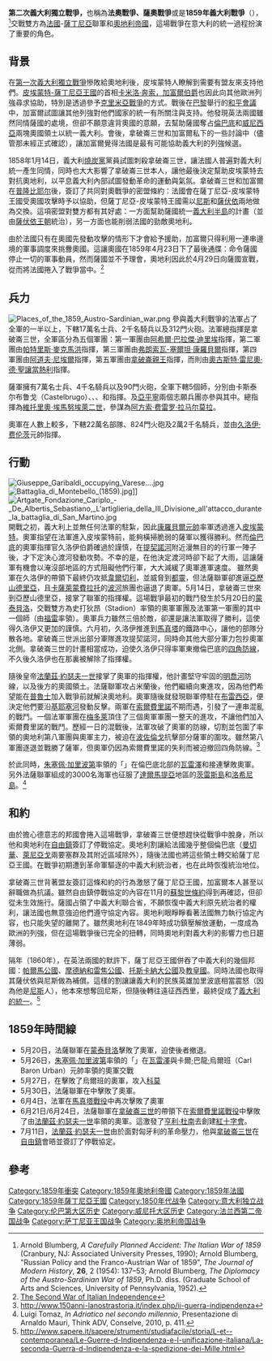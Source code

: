 {{Infobox military conflict 
|image=[[File:Napoléon_III_à_la_bataille_de_Solférino..jpg|320px]]
|caption=《[[索爾費里諾戰役|索爾費里諾戰役]]中的[[拿破崙三世|拿破崙三世]]》，{{link-en|让-路易-埃内斯特·梅索尼埃|Jean-Louis-Ernest Meissonier}}的帆布油畫，1863繪
|partof=[[義大利統一|義大利統一]]戰爭
|conflict=第二次義大利獨立戰爭
|date=1859年4月27日 - 7月12日
|place=[[倫巴第-威尼西亞王國|倫巴第-威尼西亞]]
|casus=薩丁尼亞拒絕執行奧地利的停止動員令
|territory= 薩丁尼亞併吞了奧地利的[[倫巴第|倫巴第]]<br>法國獲得薩丁尼亞割讓的[[薩伏依|薩伏依]]和{{link-en|尼斯公國|County of Nice|尼斯}}
|result=法薩聯軍獲勝<br />自由鎮停戰協定（1859年7月12日）
|combatant1={{flag|Second French Empire}}<br>{{flag|Kingdom of Sardinia|1848}}
|combatant2={{flag|Austrian Empire}}
*{{flagicon image|Flag of the Kingdom of Lombardy–Venetia.svg}} [[倫巴第-威尼西亞王國|倫巴第-威尼西亞王國]]
|commander1={{flagicon|Second French Empire}} [[拿破崙三世|拿破崙三世]]<br>{{flagicon|Second French Empire}} [[帕特里斯·麥克馬洪|帕特里斯·麥克馬洪]]<br>{{flagicon|Kingdom of Sardinia|1848}} [[維托里奧·埃馬努埃萊二世|維托里奧·埃馬努埃萊二世]]<br>{{flagicon|Kingdom of Sardinia|1848}} [[朱塞佩·加里波底|朱塞佩·加里波底]] 
|commander2={{flagicon|Austrian Empire}} [[久洛伊·费伦茨|久洛伊·费伦茨]]<br>{{flagicon|Austrian Empire}} [[法蘭茲·約瑟夫一世|法蘭茲·約瑟夫一世]]
|strength1={{flagicon|Second French Empire}}:<br>170,000名步兵<br>2,000名騎兵<br>312門火炮<br>{{flagicon|Kingdom of Sardinia|1848}}:<br>70,000名步兵<br>4,000名騎兵<br>90門火炮
|strength2= {{flagicon|Austrian Empire}}:<br />220,000名步兵<br />22,000名騎兵<br />824門火炮
|casualties1=
|casualties2=
}}
{{Campaignbox Austro Sardinian War}}'''第二次義大利獨立戰爭，'''也稱為'''法奧戰爭、薩奧戰爭'''或是'''1859年義大利戰爭'''（{{lang-fr|Campagne d'Italie de 1859}}），<ref>Arnold Blumberg, ''A Carefully Planned Accident: The Italian War of 1859'' (Cranbury, NJ: Associated University Presses, 1990); Arnold Blumberg, "Russian Policy and the Franco-Austrian War of 1859", ''The Journal of Modern History'', '''26''', 2 (1954): 137–53; Arnold Blumberg, ''The Diplomacy of the Austro-Sardinian War of 1859'', Ph.D. diss. (Graduate School of Arts and Sciences, University of Pennsylvania, 1952).</ref>交戰雙方為[[法蘭西第二帝國|法國]]-[[薩丁尼亞王國|薩丁尼亞]]聯軍和[[奧地利帝國|奧地利帝國]]，這場戰爭在意大利的統一過程扮演了重要的角色。

== 背景 ==
在[[第一次義大利獨立戰爭|第一次義大利獨立戰爭]]慘敗給奧地利後，皮埃蒙特人瞭解到需要有盟友來支持他們。[[薩丁尼亞王國|皮埃蒙特-薩丁尼亞王國]]的首相[[卡米洛·奔索，加富爾伯爵|卡米洛·奔索，加富爾伯爵]]也因此向其他歐洲列強尋求協助，特別是透過參予[[克里米亞戰爭|克里米亞戰爭]]的方式。戰後在[[巴黎|巴黎]]舉行的[[巴黎條約_(1856年)|和平會議]]中，加富爾試圖讓其他列強對他們國家的統一有所關注與支持。他發現英法兩國雖然同情薩國的處境，但卻不願意違背奧國的意願，去幫助薩國奪占[[倫巴底|倫巴底]]和[[威尼西亞|威尼西亞]]兩塊奧國領土以統一義大利。會後，拿破崙三世和加富爾私下的一些討論中（儘管那未經正式確認），讓加富爾覺得法國是最有可能協助義大利的列強候選。

1858年1月14日，義大利[[燒炭黨|燒炭黨]]黨員{{Link-en|费利切·奥尔西尼|Felice Orsini}}試圖刺殺拿破崙三世，{{Link-en|奥尔西尼事件|Orsini affair|這個企圖}}讓法國人普遍對義大利統一產生同情，同時也大大影響了拿破崙三世本人，讓他最後決定幫助皮埃蒙特去對抗奧地利，以平息義大利內部試圖發動革命的運動與氣氛。拿破崙三世和加富爾在[[普隆比耶尔莱班|普隆比耶尔]]{{Link-en|普隆比耶尔协定|Plombières Agreement|秘密會面}}後，簽訂了共同對奧戰爭的密盟條約：法國會在薩丁尼亞-皮埃蒙特王國受奧國攻擊時予以協助，但薩丁尼亞-皮埃蒙特王國需以[[尼斯|尼斯]]和[[薩伏依|薩伏依]]兩地做為交換。這項密盟對雙方都有其好處：一方面幫助薩國統一[[意大利半島|義大利半島]]的計畫（並由[[萨伏依王朝|薩伏依王朝]]統治），另一方面也能削弱法國的勁敵奧地利。

由於法國只有在奧國先發動攻擊的情形下才會給予援助，加富爾只得利用一連串邊境的軍事調度來挑釁奧國。這讓奧國在1859年4月23日下了最後通牒：命令薩國停止一切的軍事動員，然而薩國並不予理會，奧地利因此於4月29日向薩國宣戰，從而將法國捲入了戰爭當中。<ref>[http://www.historyofwar.org/articles/wars_second_war_italian_independence.html The Second War of Italian Independence]</ref>

== 兵力 ==
[[File:Places_of_the_1859_Austro-Sardinian_war.png|thumb]]
參與義大利戰爭的法軍占了全軍的一半以上，下轄17萬名士兵、2千名騎兵以及312門火砲。法軍總指揮是拿破崙三世，全軍區分為五個軍團：第一軍團由[[阿希尔·巴拉杰·迪里埃|阿希爾·巴拉傑·迪里埃]]指揮，第二軍團由[[帕特里斯·麦克马洪|帕特里斯·麥克馬洪]]指揮，第三軍團由[[弗朗索瓦-塞尔坦·康罗贝尔|弗朗索瓦-塞爾坦·康羅貝爾]]指揮，第四軍團由[[阿道夫·尼埃尔|阿道夫·尼埃爾]]指揮，第五軍團由[[拿破崙-熱羅姆·波拿巴|拿破崙親王]]指揮，而{{Link-en|帝國近衛隊 (拿破崙三世)|Imperial Guard (Napoleon III)|帝國近衛隊}}則由[[奥古斯特·雷尼奥·德·圣-让·当热利|奧古斯特·雷尼奧·德·聖讓當熱利]]指揮。

薩軍擁有7萬名士兵、4千名騎兵以及90門火砲，全軍下轄5個師，分別由卡斯泰尔布鲁戈（Castelbrugo）、{{Link-en|曼弗雷多·凡蒂|Manfredo Fanti}}、{{Link-en|喬瓦尼·杜蘭多|Giovanni Durando}}、{{Link-en|恩里科·西亞爾迪尼|Enrico Cialdini}}和{{Link-it|多梅尼科·庫基亞里|Domenico Cucchiari}}指揮。{{Link-en|阿爾卑斯志願兵團|Hunters of the Alps|阿爾卑斯兵團}}及[[亞平寧志願兵團|亞平寧]]兩個志願兵團亦參與其中。總指揮為[[維托里奧·埃馬努埃萊二世|維托里奧·埃馬努埃萊二世]]，參謀為[[阿方索·费雷罗·拉马尔莫拉|阿方索·费雷罗·拉马尔莫拉]]。

奧軍在人數上較多，下轄22萬名部隊、824門火砲及2萬2千名騎兵，並由[[久洛伊·费伦茨|久洛伊·费伦茨]]元帥指揮。

== 行動 ==
[[File:Giuseppe_Garibaldi_occupying_Varese....jpg|thumb]]
[[File:Battaglia_di_Montebello_(1859).jpg|thumb]]]]
[[File:Artgate_Fondazione_Cariplo_-_De_Albertis_Sebastiano,_L'artiglieria_della_III_Divisione_all'attacco_durante_la_battaglia_di_San_Martino.jpg|thumb]]
開戰之初，義大利上並無任何法軍的駐紮，因此[[弗朗索瓦-塞尔坦·康罗贝尔|康羅貝爾元帥]]率軍透過{{Link-en|軍事鐵路|Military railways}}進入[[皮埃蒙特|皮埃蒙特]]。奧軍指望在法軍進入皮埃蒙特前，能夠橫掃脆弱的薩軍以獲得勝利。然而[[倫巴底|倫巴底]]的奧軍指揮官久洛伊伯爵確過於謹慎，在[[提契諾河|提契諾河]]附近漫無目的的行軍一陣子後，才下定決心渡河發動攻勢。不幸的是，在他決定渡河時卻下起了大雨，這讓薩軍有機會以淹沒部地區的方式阻礙他們行軍，大大減緩了奧軍進軍速度。
雖然奧軍在久洛伊的帶領下最終仍攻抵[[韦尔切利|韋爾切利]]，並威脅到[[都灵|都靈]]，但法薩聯軍卻進逼[[亚历山德里亚_(意大利)|亞歷山德里亞]]，且[[卡萨莱蒙费拉托|卡薩萊蒙費拉托]]的[[波河|波河]]旅團也逼退了奧軍。5月14日，拿破崙三世來到亞歷山德里亞，接掌了聯軍的指揮權。這場戰爭最初的戰鬥發生於5月20日的[[蒙泰貝洛戰役_(1859年)|蒙泰貝洛]]，交戰雙方為史打狄昂（Stadion）率領的奧軍軍團及法軍第一軍團的其中一個師（由[[埃利·弗雷德里克·福雷|福雷]]率領）。奧軍兵力雖然三倍於敵，卻還是讓法軍取得了勝利，這使得久洛伊又更加的謹慎。六月初，久洛伊推進到[[馬真塔戰役|馬真塔]]的鐵路中心，讓他的部隊分散各地。拿破崙三世派出部分軍隊進攻提契諾河，同時命其他大部分軍力包抄奧軍北側。拿破崙三世的計畫相當成功，迫使久洛伊只得率軍東撤倫巴底的[[四角防線_(義大利)|四角防線]]，不久後久洛伊也在那裏被解除了指揮權。

隨後皇帝[[法蘭茲·約瑟夫一世|法蘭茲·約瑟夫一世]]接掌了奧軍的指揮權，他計畫堅守牢固的[[明喬河|明喬河]]防線，以及後方的奧國領土。法薩聯軍攻占米蘭後，他們繼續向東進攻，因為他們希望能在[[普魯士|普魯士]]加入戰爭前就解決奧地利。奧軍隨後就發現聯軍停駐在[[布雷西亚|布雷西亞]]，便決定他們要沿[[基耶塞河|基耶塞河]]發動反擊。兩軍在[[索爾費里諾戰役|索爾費里諾]]不期而遇，引發了一連串混亂的戰鬥。一個法軍軍團在[[梅多莱|梅多萊]]頂住了三個奧軍軍團一整天的進攻，不讓他們加入索爾費里諾的戰鬥。歷經一日的混戰後，法軍攻破了奧軍的防線，切割並包圍了{{Link-en|路德維希·馮·貝內德克|Ludwig von Benedek}}率領的奧地利第八軍團與奧軍主力，被迫在[[波佐伦戈|波佐倫戈]]抗擊部分薩軍的圍攻。雖然第八軍團逐退並戰勝了薩軍，但奧軍仍因為索爾費里諾的失利而被迫撤回四角防線。<ref>http://www.150anni-lanostrastoria.it/index.php/ii-guerra-indipendenza</ref>

於此同時，[[朱塞佩·加里波底|朱塞佩·加里波第]]率領的「{{Link-en|阿爾卑斯志願兵團|Hunters of the Alps}}」在倫巴底北部的[[瓦雷澤戰役|瓦雷澤]]和{{link-en|聖費爾莫戰役|Battle of San Fermo|科莫}}接連擊敗奧軍。另外法薩聯軍組成的3000名海軍也征服了[[達爾馬提亞|達爾馬提亞]]地區的[[茨雷斯島|茨雷斯島]]和[[洛希尼島|洛希尼島]]。<ref>Luigi Tomaz, ''In Adriatico nel secondo millennio'', Presentazione di  Arnaldo Mauri, Think ADV, Conselve, 2010, p. 411.</ref>

== 和約 ==
{{multiple image
 | width1 = 150
 | width2 = 135
 | image1 = Manf.Fanti.jpg
 | caption1 = {{Link-en|曼弗雷多·芬提|Manfredo Fanti}}，在帕萊斯特羅戰役中領導薩軍
 | image2 = Maréchal Mac Mahon.jpg
 | caption2 = [[帕特里斯·麥克馬洪|帕特里斯·麥克馬洪]]，他帶領法軍取得決定性勝利
 }}
由於擔心德意志的邦國會捲入這場戰爭，拿破崙三世便想趕快從戰爭中脫身，所以他和奧地利在[[维罗纳自由镇|自由鎮]]簽訂了停戰協定。奧地利割讓給法國幾乎整個倫巴底（[[曼切華|曼切華]]、[[莱尼亚戈|萊尼亞戈]]兩要塞群及其附近區域除外），隨後法國也將這些領土轉交給薩丁尼亞王國。在戰爭初期遭到革命軍驅逐的中義大利統治者，也在此時恢復統治地位。

拿破崙三世背著盟友簽訂這條和約的行為激怒了薩丁尼亞王國，加富爾本人甚至以辭職做為抗議。雖然自由鎮停戰協定的內容在11月的[[蘇黎世條約|蘇黎世條約]]得到再確認，但卻從未生效施行。薩國占領了中義大利聯合省，不願恢復中義大利原先統治者的權利，讓法國也無意強迫他們遵守協定內容。奧地利眼睜睜看著法國無力執行協定內容，也只能失望的離開了。雖然奧地利在1849年時成功鎮壓解放運動，一度成為歐洲的列強，但在這場戰爭後已完全的扭轉，同時奧地利對義大利的影響力也日趨薄弱。 

隔年（1860年），在英法兩國的默許下，薩丁尼亞王國併吞了中義大利的幾個邦國：[[帕爾馬公國|帕爾馬公國]]、[[摩德納和雷焦公國|摩德納和雷焦公國]]、[[托斯卡纳大公国|托斯卡納大公國]]及[[教皇国|教皇國]]。同時法國也取得其薩伏依與尼斯做為補償。這樣的割讓讓義大利的民族英雄加里波底相當震怒（因為他是[[尼斯|尼斯]]人），他本來想奪回尼斯，但隨後轉往遠征西西里，最終促成了[[義大利統一運動|義大利的統一]]。<ref>http://www.sapere.it/sapere/strumenti/studiafacile/storia/L-et--contemporanea/Le-Guerre-d-Indipendenza-e-l-unificazione-italiana/La-seconda-Guerra-d-Indipendenza-e-la-spedizione-dei-Mille.html</ref>

==1859年時間線==
* 5月20日，法薩聯軍在[[蒙泰貝洛戰役_(1859年)|蒙泰貝洛]]擊敗了奧軍，迫使後者撤退。
* 5月26日，[[朱塞佩·加里波底|朱塞佩·加里波第]]率領的「{{Link-en|阿爾卑斯志願兵團|Hunters of the Alps}}」在[[瓦雷澤戰役|瓦雷澤]]與卡爾[[朱塞佩·加里波底|·]]巴龍[[朱塞佩·加里波底|·]]烏爾班（Carl Baron Urban）元帥率領的奧軍交戰
* 5月27日，{{Link-en|阿爾卑斯志願兵團|Hunters of the Alps}}在{{link-en|聖費爾莫戰役|Battle of San Fermo|聖費爾莫}}擊敗了烏爾班的奧軍，攻入[[科莫|科莫]]
* 5月30日，法薩聯軍在{{Link-en|帕萊斯特羅戰役|Battle of Palestro}}中擊敗了奧軍。
* 6月4日，法軍在[[馬真塔戰役|馬真塔戰役]]中再次擊敗了奧軍
* 6月21日/6月24日，法薩聯軍在[[拿破崙三世|拿破崙三世]]的帶領下在[[索爾費里諾戰役|索爾費里諾戰役]]中擊敗了由[[法蘭茲·約瑟夫一世|法蘭茲·約瑟夫一世]]率領的奧軍。這激發了[[亨利·杜南|亨利·杜南]]去創建[[紅十字會|紅十字會]]。
* 7月11日，[[法蘭茲·約瑟夫一世|法蘭茲·約瑟夫一世]]由於面對匈牙利的革命壓力，他與[[拿破崙三世|拿破崙三世]]在[[维罗纳自由镇|自由鎮]]會晤並簽訂了停戰協定。

== 參考 ==
{{reflist}}

{{意大利复兴运动}}
[[Category:1859年衝突|Category:1859年衝突]]
[[Category:1859年奧地利帝國|Category:1859年奧地利帝國]]
[[Category:1859年法國|Category:1859年法國]]
[[Category:1859年薩丁尼亞王國|Category:1859年薩丁尼亞王國]]
[[Category:1850年代战争|Category:1850年代战争]]
[[Category:意大利独立战争|Category:意大利独立战争]]
[[Category:伦巴第大区历史|Category:伦巴第大区历史]]
[[Category:威尼托大区历史|Category:威尼托大区历史]]
[[Category:法兰西第二帝国战争|Category:法兰西第二帝国战争]]
[[Category:萨丁尼亚王国战争|Category:萨丁尼亚王国战争]]
[[Category:奥地利帝国战争|Category:奥地利帝国战争]]